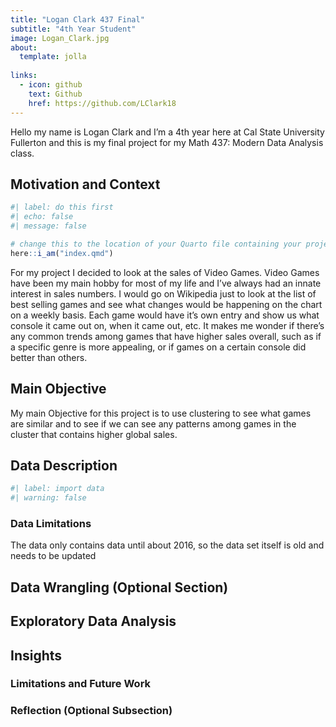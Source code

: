 ```yaml
---
title: "Logan Clark 437 Final"
subtitle: "4th Year Student"
image: Logan_Clark.jpg
about: 
  template: jolla
  
links:
  - icon: github
    text: Github
    href: https://github.com/LClark18
---
```


Hello my name is Logan Clark and I'm a 4th year here at Cal State University Fullerton and this is my final project for my Math 437: Modern Data Analysis class.

## Motivation and Context

```r
#| label: do this first
#| echo: false
#| message: false

# change this to the location of your Quarto file containing your project; then delete this comment
here::i_am("index.qmd")
```

For my project I decided to look at the sales of Video Games. Video Games have been my main hobby for most of my life and I've always had an innate interest in sales numbers. I would go on Wikipedia just to look at the list of best selling games and see what changes would be happening on the chart on a weekly basis. Each game would have it's own entry and show us what console it came out on, when it came out, etc. It makes me wonder if there's any common trends among games that have higher sales overall, such as if a specific genre is more appealing, or if games on a certain console did better than others.

## Main Objective

My main Objective for this project is to use clustering to see what games are similar and to see if we can see any patterns among games in the cluster that contains higher global sales.

## Data Description

```r
#| label: import data
#| warning: false

```

### Data Limitations

The data only contains data until about 2016, so the data set itself is old and needs to be updated


## Data Wrangling (Optional Section)

## Exploratory Data Analysis

## Insights

### Limitations and Future Work

### Reflection (Optional Subsection)
